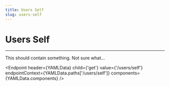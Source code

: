 ```yaml
---
title: Users Self
slug: users-self
---
```



# Users Self

<hr />

This should contain something. Not sure what...

<Endpoint
    header={YAMLData}
    child={'get'}
    value={'/users/self'}
    endpointContext={YAMLData.paths['/users/self']}
    components={YAMLData.components}
/>
